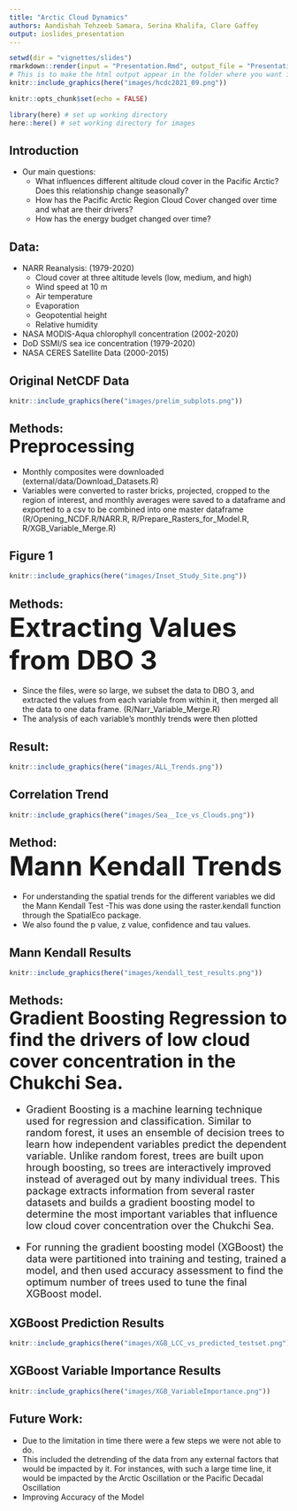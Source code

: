 ```yaml
---
title: "Arctic Cloud Dynamics"
authors: Aandishah Tehzeeb Samara, Serina Khalifa, Clare Gaffey
output: ioslides_presentation
---
```


```r
setwd(dir = "vignettes/slides")
rmarkdown::render(input = "Presentation.Rmd", output_file = "Presentation.html")
# This is to make the html output appear in the folder where you want it.
knitr::include_graphics(here("images/hcdc2021_09.png"))
```

```r
knitr::opts_chunk$set(echo = FALSE)
```
```r
library(here) # set up working directory
here::here() # set working directory for images

```

## Introduction

- Our main questions: 
  - What influences different altitude cloud cover in the Pacific Arctic? Does this relationship change seasonally? 
  - How has the Pacific Arctic Region Cloud Cover changed over time and what are their drivers? 
  - How has the energy budget changed over time?



## Data:
- NARR Reanalysis: (1979-2020)
  - Cloud cover at three altitude levels (low, medium, and high)
  - Wind speed at 10 m
  - Air temperature
  - Evaporation
  - Geopotential height
  - Relative humidity
- NASA MODIS-Aqua chlorophyll concentration (2002-2020)
- DoD SSMI/S sea ice concentration (1979-2020)
- NASA CERES Satellite Data (2000-2015)


## Original NetCDF Data
```r
knitr::include_graphics(here("images/prelim_subplots.png"))
```


## Methods:  <br> <font size= "6"> Preprocessing </font> 
- Monthly composites were downloaded (external/data/Download_Datasets.R)
- Variables were converted to raster bricks, projected, cropped to the region
    of interest, and monthly averages were saved to a dataframe and exported
    to a csv to be combined into one master dataframe 
    (R/Opening_NCDF.R/NARR.R, R/Prepare_Rasters_for_Model.R, R/XGB_Variable_Merge.R)
    
    
    
## Figure 1
```r
knitr::include_graphics(here("images/Inset_Study_Site.png"))
```


## Methods:  <br> <font size= "10"> Extracting Values from DBO 3 </font> 

- Since the files, were so large, we subset the data to DBO 3, and extracted the values from each variable from within it, then merged all the data to one data frame.
(R/Narr_Variable_Merge.R)
- The analysis of each variable's monthly trends were then plotted 

## Result: 
```r
knitr::include_graphics(here("images/ALL_Trends.png"))
```


## Correlation Trend
```r
knitr::include_graphics(here("images/Sea__Ice_vs_Clouds.png"))
```


## Method:  <br> <font size= "10"> Mann Kendall Trends </font> 
- For understanding the spatial trends for the different variables we did the Mann Kendall Test
-This was done using the raster.kendall function through the SpatialEco package. 
- We also found the p value, z value, confidence and tau values. 

## Mann Kendall Results
```r
knitr::include_graphics(here("images/kendall_test_results.png"))
```

## Methods: <br> <font size= "6"> Gradient Boosting Regression to find the drivers of low cloud cover concentration in the Chukchi Sea. </font>

<font size= "4"> 

- Gradient Boosting is a machine learning technique used for regression and classification.
Similar to random forest, it uses an ensemble of decision trees to learn how independent
variables predict the dependent variable. Unlike random forest, trees are built upon
hrough boosting, so trees are interactively improved instead of averaged out by
many individual trees. This package extracts information from several raster datasets
and builds a gradient boosting model to determine the most important variables
that influence low cloud cover concentration over the Chukchi Sea.

- For running the gradient boosting model (XGBoost) the data were partitioned 
into training and testing, trained a model, and then used accuracy assessment to find the optimum number of trees used to tune the final 
    XGBoost model.
    
</font>


## XGBoost Prediction Results
```r
knitr::include_graphics(here("images/XGB_LCC_vs_predicted_testset.png"))
```

## XGBoost Variable Importance Results
```r
knitr::include_graphics(here("images/XGB_VariableImportance.png"))
```

## Future Work:
- Due to the limitation in time there were a few steps we were not able to do. 
- This included the detrending of the data from any external factors that would be impacted by it. 
For instances, with such a large time line, it would be impacted by the Arctic Oscillation or the Pacific Decadal Oscillation 
- Improving Accuracy of the Model

